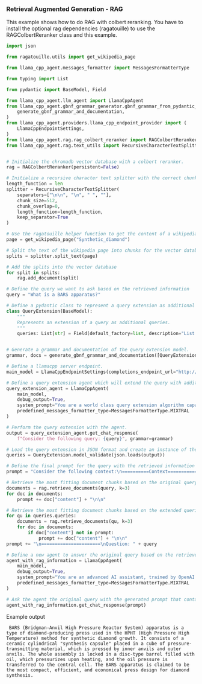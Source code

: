 ### Retrieval Augmented Generation - RAG
This example shows how to do RAG with colbert reranking. You have to install the optional rag dependencies (ragatouille) to use the RAGColbertReranker class and this example.
```python
import json

from ragatouille.utils import get_wikipedia_page

from llama_cpp_agent.messages_formatter import MessagesFormatterType

from typing import List

from pydantic import BaseModel, Field

from llama_cpp_agent.llm_agent import LlamaCppAgent
from llama_cpp_agent.gbnf_grammar_generator.gbnf_grammar_from_pydantic_models import (
    generate_gbnf_grammar_and_documentation,
)
from llama_cpp_agent.providers.llama_cpp_endpoint_provider import (
    LlamaCppEndpointSettings,
)
from llama_cpp_agent.rag.rag_colbert_reranker import RAGColbertReranker
from llama_cpp_agent.rag.text_utils import RecursiveCharacterTextSplitter


# Initialize the chromadb vector database with a colbert reranker.
rag = RAGColbertReranker(persistent=False)

# Initialize a recursive character text splitter with the correct chunk size of the embedding model.
length_function = len
splitter = RecursiveCharacterTextSplitter(
    separators=["\n\n", "\n", " ", ""],
    chunk_size=512,
    chunk_overlap=0,
    length_function=length_function,
    keep_separator=True
)

# Use the ragatouille helper function to get the content of a wikipedia page.
page = get_wikipedia_page("Synthetic_diamond")

# Split the text of the wikipedia page into chunks for the vector database.
splits = splitter.split_text(page)

# Add the splits into the vector database
for split in splits:
    rag.add_document(split)

# Define the query we want to ask based on the retrieved information
query = "What is a BARS apparatus?"

# Define a pydantic class to represent a query extension as additional queries to the original query.
class QueryExtension(BaseModel):
    """
    Represents an extension of a query as additional queries.
    """
    queries: List[str] = Field(default_factory=list, description="List of queries.")


# Generate a grammar and documentation of the query extension model.
grammar, docs = generate_gbnf_grammar_and_documentation([QueryExtension])

# Define a llamacpp server endpoint.
main_model = LlamaCppEndpointSettings(completions_endpoint_url="http://127.0.0.1:8080/completion")

# Define a query extension agent which will extend the query with additional queries.
query_extension_agent = LlamaCppAgent(
    main_model,
    debug_output=True,
    system_prompt="You are a world class query extension algorithm capable of extending queries by writing new queries. Do not answer the queries, simply provide a list of additional queries in JSON format. Structure your output according to the following model:\n\n" + docs.strip(),
    predefined_messages_formatter_type=MessagesFormatterType.MIXTRAL
)

# Perform the query extension with the agent.
output = query_extension_agent.get_chat_response(
    f"Consider the following query: {query}", grammar=grammar)

# Load the query extension in JSON format and create an instance of the query extension model.
queries = QueryExtension.model_validate(json.loads(output))

# Define the final prompt for the query with the retrieved information
prompt = "Consider the following context:\n==========Context===========\n"

# Retrieve the most fitting document chunks based on the original query and add them to the prompt.
documents = rag.retrieve_documents(query, k=3)
for doc in documents:
    prompt += doc["content"] + "\n\n"

# Retrieve the most fitting document chunks based on the extended queries and add them to the prompt.
for qu in queries.queries:
    documents = rag.retrieve_documents(qu, k=3)
    for doc in documents:
        if doc["content"] not in prompt:
            prompt += doc["content"] + "\n\n"
prompt += "\n======================\nQuestion: " + query

# Define a new agent to answer the original query based on the retrieved information.
agent_with_rag_information = LlamaCppAgent(
    main_model,
    debug_output=True,
    system_prompt="You are an advanced AI assistant, trained by OpenAI. Only answer question based on the context information provided.",
    predefined_messages_formatter_type=MessagesFormatterType.MIXTRAL
)

# Ask the agent the original query with the generated prompt that contains the retrieved information.
agent_with_rag_information.get_chat_response(prompt)

```
Example output
```text
 BARS (Bridgman-Anvil High Pressure Reactor System) apparatus is a type of diamond-producing press used in the HPHT (High Pressure High Temperature) method for synthetic diamond growth. It consists of a ceramic cylindrical "synthesis capsule" placed in a cube of pressure-transmitting material, which is pressed by inner anvils and outer anvils. The whole assembly is locked in a disc-type barrel filled with oil, which pressurizes upon heating, and the oil pressure is transferred to the central cell. The BARS apparatus is claimed to be the most compact, efficient, and economical press design for diamond synthesis.
```